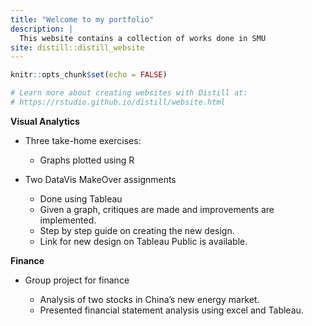 ```yaml
---
title: "Welcome to my portfolio"
description: |
  This website contains a collection of works done in SMU
site: distill::distill_website
---
```


```r
knitr::opts_chunk$set(echo = FALSE)

# Learn more about creating websites with Distill at:
# https://rstudio.github.io/distill/website.html

```

**Visual Analytics**

+ Three take-home exercises:
  + Graphs plotted using R
     
+ Two DataVis MakeOver assignments  

  + Done using Tableau
  + Given a graph, critiques are made and improvements are 
    implemented.
  + Step by step guide on creating the new design.
  + Link for new design on Tableau Public is available.
  
**Finance**

+ Group project for finance

  + Analysis of two stocks in China's new energy market.
  + Presented financial statement analysis using excel and Tableau.